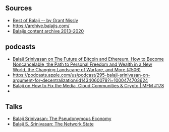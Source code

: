 ## Sources

- [Best of Balaji -- by Grant Nissly](https://www.bestofbalaji.com/Best-of-Balaji-e5f6f635d4fe4a9aa60fd37ed61a814c)
- https://archive.balajis.com/
- [Balajis content archive 2013-2020](https://balajis.com/content-archive/)

## podcasts

- [Balaji Srinivasan on The Future of Bitcoin and Ethereum, How to Become Noncancelable, the Path to Personal Freedom and Wealth in a New World, the Changing Landscape of Warfare, and More (#506)](https://tim.blog/2021/03/24/balaji-srinivasan/)
- https://podcasts.apple.com/us/podcast/295-balaji-srinivasan-on-argument-for-decentralization/id1434060078?i=1000474703624
- [Balaji on How to Fix the Media, Cloud Communities & Crypto | MFM #178](https://www.youtube.com/watch?v=lfd6M9y9_TI)
- 

## Talks
- [Balaji Srinivasan: The Pseudonymous Economy](https://www.youtube.com/watch?v=urtXRg9Nl3k&t)
- [Balaji S. Srinivasan: The Network State](https://www.youtube.com/watch?v=P5UAtAOV66c&t=37s)
